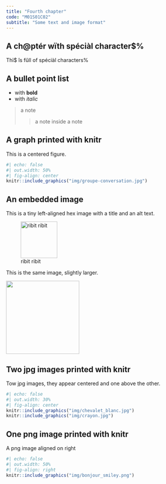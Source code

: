 ```yaml
---
title: "Fourth chapter"
code: "M01S01C02"
subtitle: "Some text and image format"
---
```


## A ch@ptér wïth spéciàl character$%

Thï$ îs fûll of spéciàl characters%

## A bullet point list

+ with **bold**
+ with _italic_

> a note
>
>> a note inside a note


## A graph printed with knitr

This is a centered figure.

```r
#| echo: false
#| out.width: 50%
#| fig-align: center
knitr::include_graphics("img/groupe-conversation.jpg")
```

## An embedded image

This is a tiny left-aligned hex image with a title and an alt text.

![ribit ribit](img/logo.png "Title: the hex alt text"){height=100px fig-align=left}

This is the same image, slightly larger.

<img src="img/logo.png" height="200px">

## Two jpg images printed with knitr

Tow jpg images, they appear centered and one above the other.

```r
#| echo: false
#| out.width: 30%
#| fig-align: center
knitr::include_graphics("img/chevalet_blanc.jpg")
knitr::include_graphics("img/crayon.jpg")
```

## One png image printed with knitr

A png image aligned on right

```r
#| echo: false
#| out.width: 50%
#| fig-align: right
knitr::include_graphics("img/bonjour_smiley.png")
```




